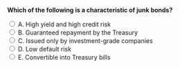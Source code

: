 ::: {.question-block}

<form onsubmit="event.preventDefault(); checkAnswer('module6_mcq_q36')" data-correct-answer="A">
<strong style="display: block;">Which of the following is a characteristic of junk bonds?</strong>

<label><input type="radio" name="module6_mcq_q36" value="A"> A. High yield and high credit risk</label><br>
<label><input type="radio" name="module6_mcq_q36" value="B"> B. Guaranteed repayment by the Treasury</label><br>
<label><input type="radio" name="module6_mcq_q36" value="C"> C. Issued only by investment-grade companies</label><br>
<label><input type="radio" name="module6_mcq_q36" value="D"> D. Low default risk</label><br>
<label><input type="radio" name="module6_mcq_q36" value="E"> E. Convertible into Treasury bills</label><br>
</form>

<div id="feedback-module6_mcq_q36" class="feedback" style="display:none;">
✅ Correct: A. Junk bonds offer high yields to compensate for elevated default risk.
</div>

:::
